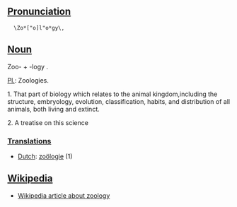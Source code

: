 ==[[Pronunciation]]==

   \Zo*["o]l"o*gy\, 

==[[Noun]]==

Zoo- + -logy .

[[Pl.]]: Zoologies.

1. That part of biology which relates to the animal kingdom,including the structure, embryology, evolution, classification, habits, and distribution of all animals, both living and extinct.

2. A treatise on this science

===[[Translation]]s===
*[[Dutch]]: [[zoölogie]] (1)

==[[Wikipedia]]==

*[[w:zoology |  Wikipedia article about zoology]]